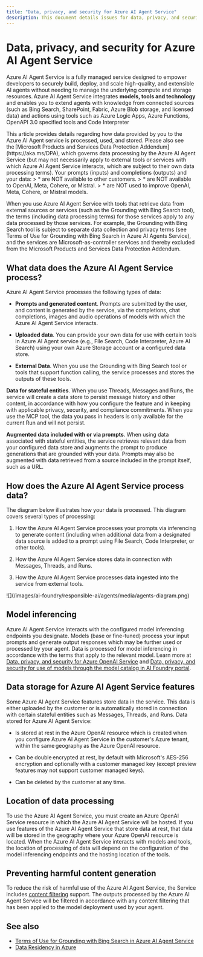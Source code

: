 ```yaml
---
title: "Data, privacy, and security for Azure AI Agent Service"
description: This document details issues for data, privacy, and security for Azure AI Agent Service
---
```


# Data, privacy, and security for Azure AI Agent Service


<NonEnglishTranslation />

Azure AI Agent Service is a fully managed service designed to empower developers to securely build, deploy, and scale high-quality, and extensible AI agents without needing to manage the underlying compute and storage resources. Azure AI Agent Service integrates **models, tools and technology** and enables you to extend agents with knowledge from connected sources (such as Bing Search, SharePoint, Fabric, Azure Blob storage, and licensed data) and actions using tools such as Azure Logic Apps, Azure Functions, OpenAPI 3.0 specified tools and Code Interpreter

<Note>
This article provides details regarding how data provided by you to the Azure AI Agent service is processed, used, and stored. Please also see the [Microsoft Products and Services Data Protection Addendum](https://aka.ms/DPA), which governs data processing by the Azure AI Agent Service (but may not necessarily apply to external tools or services with which Azure AI Agent Service interacts, which are subject to their own data processing terms).
</Note>

<Info>
Your prompts (inputs) and completions (outputs) and your data:
> * are NOT available to other customers.
> * are NOT available to OpenAI, Meta, Cohere, or Mistral.
> * are NOT used to improve OpenAI, Meta, Cohere, or Mistral models.
</Info>

When you use Azure AI Agent Service with tools that retrieve data from external sources or services (such as the Grounding with Bing Search tool), the terms (including data processing terms) for those services apply to any data processed by those services. For example, the Grounding with Bing Search tool is subject to separate data collection and privacy terms (see Terms of Use for Grounding with Bing Search in Azure AI Agents Service), and the services are Microsoft-as-controller services and thereby excluded from the Microsoft Products and Services Data Protection Addendum. 

## What data does the Azure AI Agent Service process? 

Azure AI Agent Service processes the following types of data: 

* **Prompts and generated content**. Prompts are submitted by the user, and content is generated by the service, via the completions, chat completions, images and audio operations of models with which the Azure AI Agent Service interacts. 

* **Uploaded data**. You can provide your own data for use with certain tools in Azure AI Agent service (e.g., File Search, Code Interpreter, Azure AI Search) using your own Azure Storage account or a configured data store. 

* **External Data**. When you use the Grounding with Bing Search tool or tools that support function calling, the service processes and stores the outputs of these tools.  

**Data for stateful entities**. When you use Threads, Messages and Runs, the service will create a data store to persist message history and other content, in accordance with how you configure the feature and in keeping with applicable privacy, security, and compliance commitments. When you use the MCP tool, the data you pass in headers is only available for the current Run and will not persist.

**Augmented data included with or via prompts**. When using data associated with stateful entities, the service retrieves relevant data from your configured data store and augments the prompt to produce generations that are grounded with your data. Prompts may also be augmented with data retrieved from a source included in the prompt itself, such as a URL.  

## How does the Azure AI Agent Service process data? 

The diagram below illustrates how your data is processed. This diagram covers several types of processing: 

1. How the Azure AI Agent Service processes your prompts via inferencing to generate content (including when additional data from a designated data source is added to a prompt using File Search, Code Interpreter, or other tools). 

1. How the Azure AI Agent Service stores data in connection with Messages, Threads, and Runs. 

1. How the Azure AI Agent Service processes data ingested into the service from external tools. 

<Frame>
    ![](/images/ai-foundry/responsible-ai/agents/media/agents-diagram.png)
</Frame>

## Model inferencing 

Azure AI Agent Service interacts with the configured model inferencing endpoints you designate. Models (base or fine-tuned) process your input prompts and generate output responses which may be further used or processed by your agent. Data is processed for model inferencing in accordance with the terms that apply to the relevant model. Learn more at [Data, privacy, and security for Azure OpenAI Service](/azure/ai-foundry/responsible-ai/openai/data-privacy) and [Data, privacy, and security for use of models through the model catalog in AI Foundry portal](/azure/ai-studio/how-to/concept-data-privacy). 

## Data storage for Azure AI Agent Service features 

Some Azure AI Agent Service features store data in the service. This data is either uploaded by the customer or is automatically stored in connection with certain stateful entities such as Messages, Threads, and Runs. Data stored for Azure AI Agent Service:

* Is stored at rest in the Azure OpenAI resource which is created when you configure Azure AI Agent Service in the customer's Azure tenant, within the same geography as the Azure OpenAI resource. 

* Can be double encrypted at rest, by default with Microsoft's AES-256 encryption and optionally with a customer managed key (except preview features may not support customer managed keys). 

* Can be deleted by the customer at any time. 

## Location of data processing 

To use the Azure AI Agent Service, you must create an Azure OpenAI Service resource in which the Azure AI Agent Service will be hosted. If you use features of the Azure AI Agent Service that store data at rest, that data will be stored in the geography where your Azure OpenAI resource is located. When the Azure AI Agent Service interacts with models and tools, the location of processing of data will depend on the configuration of the model inferencing endpoints and the hosting location of the tools. 

## Preventing harmful content generation 

To reduce the risk of harmful use of the Azure AI Agent Service, the Service includes [content filtering](/azure/ai-services/openai/concepts/content-filter) support. The outputs processed by the Azure AI Agent Service will be filtered in accordance with any content filtering that has been applied to the model deployment used by your agent.

## See also 

* [Terms of Use for Grounding with Bing Search in Azure AI Agent Service](https://www.microsoft.com/bing/apis/grounding-legal) 
* [Data Residency in Azure](https://azure.microsoft.com/explore/global-infrastructure/data-residency/)
